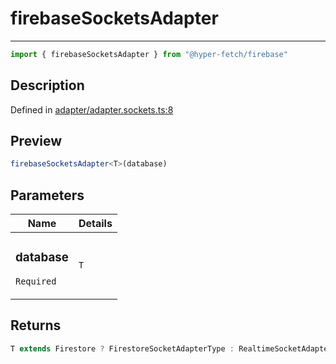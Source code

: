 

# firebaseSocketsAdapter

<div class="api-docs__separator" data-reactroot="">

---

</div><div class="api-docs__import" data-reactroot="">

```ts
import { firebaseSocketsAdapter } from "@hyper-fetch/firebase"
```

</div><div class="api-docs__section">

## Description

</div><div class="api-docs__description"><span class="api-docs__do-not-parse">



</span></div><p class="api-docs__definition">

Defined in [adapter/adapter.sockets.ts:8](https://github.com/BetterTyped/hyper-fetch/blob/cc329b91/packages/adapter-firebase/src/adapter/adapter.sockets.ts#L8)

</p><div class="api-docs__section">

## Preview

</div><div class="api-docs__preview fn">

```ts
firebaseSocketsAdapter<T>(database)
```

</div><div class="api-docs__section">

## Parameters

</div><div class="api-docs__parameters"><table><thead><tr><th>Name</th><th>Details</th></tr></thead><tbody><tr param-data="database"><td class="api-docs__param-name required">

### database 

`Required`

</td><td class="api-docs__param-type">

`T`

</td></tr></tbody></table></div><div class="api-docs__section">

## Returns

</div><div class="api-docs__returns">

```ts
T extends Firestore ? FirestoreSocketAdapterType : RealtimeSocketAdapterType
```

</div>